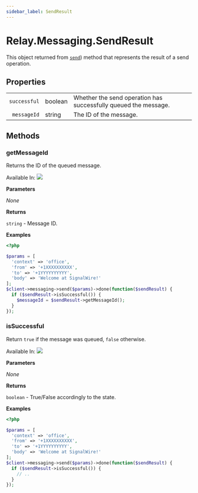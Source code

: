 ```yaml
---
sidebar_label: SendResult
---
```


# Relay.Messaging.SendResult

This object returned from [`send`](php/reference/relay_messaging/index.mdx#send)) method that represents the result of a send operation.

## Properties

|              |                                               |                                                                 |
| -----------: | --------------------------------------------- | --------------------------------------------------------------- |
| `successful` | <span class="method-prop-type">boolean</span> | Whether the send operation has successfully queued the message. |
|  `messageId` | <span class="method-prop-type">string</span>  | The ID of the message.                                          |

## Methods

<div class="method-definitions"></div>

### getMessageId

Returns the ID of the queued message.

Available In: <img class="method-available-tag" src="https://img.shields.io/badge/-v2.1+-brightgreen.svg" />

**Parameters**

_None_

**Returns**

`string` - Message ID.

**Examples**

```php title="Send a message and retrieve the ID."
<?php

$params = [
  'context' => 'office',
  'from' => '+1XXXXXXXXXX',
  'to' => '+1YYYYYYYYYY',
  'body' => 'Welcome at SignalWire!'
];
$client->messaging->send($params)->done(function($sendResult) {
  if ($sendResult->isSuccessful()) {
    $messageId = $sendResult->getMessageId();
  }
});
```

### isSuccessful

Return `true` if the message was queued, `false` otherwise.

Available In: <img class="method-available-tag" src="https://img.shields.io/badge/-v2.1+-brightgreen.svg" />

**Parameters**

_None_

**Returns**

`boolean` - True/False accordingly to the state.

**Examples**

```php title="Send a message and then check if there were errors."
<?php

$params = [
  'context' => 'office',
  'from' => '+1XXXXXXXXXX',
  'to' => '+1YYYYYYYYYY',
  'body' => 'Welcome at SignalWire!'
];
$client->messaging->send($params)->done(function($sendResult) {
  if ($sendResult->isSuccessful()) {
    // ..
  }
});
```
